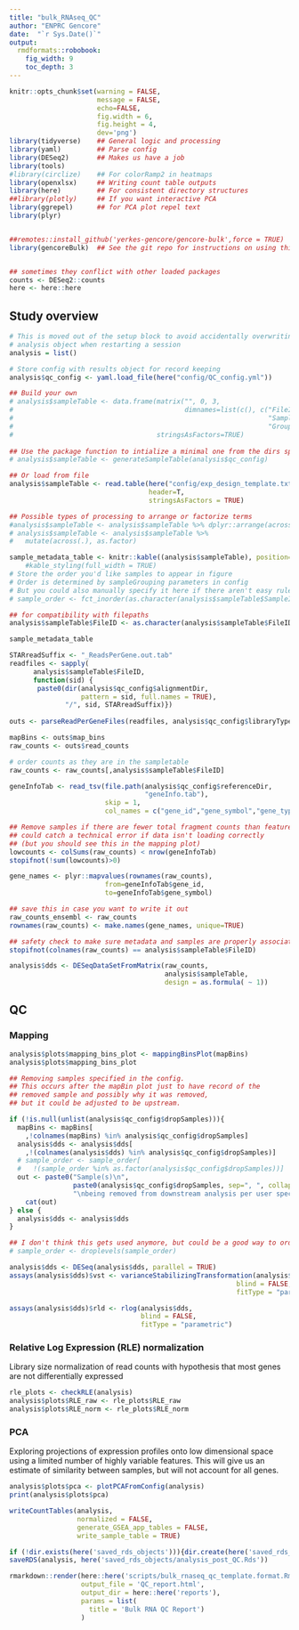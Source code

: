 ```yaml
---
title: "bulk_RNAseq_QC"
author: "ENPRC Gencore"
date:  "`r Sys.Date()`"
output: 
  rmdformats::robobook:
    fig_width: 9
    toc_depth: 3
---
```


```r
knitr::opts_chunk$set(warning = FALSE,
                      message = FALSE, 
                      echo=FALSE,
                      fig.width = 6,
                      fig.height = 4,
                      dev='png')
library(tidyverse)    ## General logic and processing
library(yaml)         ## Parse config
library(DESeq2)       ## Makes us have a job
library(tools)
#library(circlize)    ## For colorRamp2 in heatmaps
library(openxlsx)     ## Writing count table outputs
library(here)         ## For consistent directory structures
##library(plotly)     ## If you want interactive PCA
library(ggrepel)      ## for PCA plot repel text
library(plyr)


##remotes::install_github('yerkes-gencore/gencore-bulk',force = TRUE)
library(gencoreBulk)  ## See the git repo for instructions on using this


## sometimes they conflict with other loaded packages
counts <- DESeq2::counts
here <- here::here
```

## Study overview

```r
# This is moved out of the setup block to avoid accidentally overwriting your
# analysis object when restarting a session
analysis = list()
```

```r
# Store config with results object for record keeping
analysis$qc_config <- yaml.load_file(here("config/QC_config.yml"))
```

```r
## Build your own
# analysis$sampleTable <- data.frame(matrix("", 0, 3,
#                                           dimnames=list(c(), c("FileID",
#                                                                "SampleID",
#                                                                "Group"))),
#                                    stringsAsFactors=TRUE)
                                   
## Use the package function to intialize a minimal one from the dirs specified in the config
# analysis$sampleTable <- generateSampleTable(analysis$qc_config)

## Or load from file 
analysis$sampleTable <- read.table(here("config/exp_design_template.txt"),
                                   header=T, 
                                   stringsAsFactors = TRUE)

## Possible types of processing to arrange or factorize terms
#analysis$sampleTable <- analysis$sampleTable %>% dplyr::arrange(across(all_of(analysis$qc_config$sampleGrouping)))
# analysis$sampleTable <- analysis$sampleTable %>%
#   mutate(across(.), as.factor)

sample_metadata_table <- knitr::kable((analysis$sampleTable), position='center', table.attr="style='width:100%;'", format='html')# %>%
    #kable_styling(full_width = TRUE)
# Store the order you'd like samples to appear in figure
# Order is determined by sampleGrouping parameters in config
# But you could also manually specify it here if there aren't easy rules
# sample_order <- fct_inorder(as.character(analysis$sampleTable$SampleID))

## for compatibility with filepaths
analysis$sampleTable$FileID <- as.character(analysis$sampleTable$FileID)

sample_metadata_table
```

```r
STARreadSuffix <- "_ReadsPerGene.out.tab"
readfiles <- sapply(
      analysis$sampleTable$FileID,
      function(sid) {
       paste0(dir(analysis$qc_config$alignmentDir,
                  pattern = sid, full.names = TRUE),
              "/", sid, STARreadSuffix)})
          
outs <- parseReadPerGeneFiles(readfiles, analysis$qc_config$libraryType)

mapBins <- outs$map_bins
raw_counts <- outs$read_counts

# order counts as they are in the sampletable
raw_counts <- raw_counts[,analysis$sampleTable$FileID]
```

```r
geneInfoTab <- read_tsv(file.path(analysis$qc_config$referenceDir,
                                  "geneInfo.tab"),
                        skip = 1,
                        col_names = c("gene_id","gene_symbol","gene_type"))

## Remove samples if there are fewer total fragment counts than features
## could catch a technical error if data isn't loading correctly
## (but you should see this in the mapping plot)
lowcounts <- colSums(raw_counts) < nrow(geneInfoTab)
stopifnot(!sum(lowcounts)>0)

gene_names <- plyr::mapvalues(rownames(raw_counts), 
                        from=geneInfoTab$gene_id,
                        to=geneInfoTab$gene_symbol)

## save this in case you want to write it out
raw_counts_ensembl <- raw_counts
rownames(raw_counts) <- make.names(gene_names, unique=TRUE)
```

```r
## safety check to make sure metadata and samples are properly associated
stopifnot(colnames(raw_counts) == analysis$sampleTable$FileID)

analysis$dds <- DESeqDataSetFromMatrix(raw_counts,
                                       analysis$sampleTable,
                                       design = as.formula( ~ 1))
```

## QC

### Mapping

```r
analysis$plots$mapping_bins_plot <- mappingBinsPlot(mapBins)
analysis$plots$mapping_bins_plot
```

```r
## Removing samples specified in the config. 
## This occurs after the mapBin plot just to have record of the 
## removed sample and possibly why it was removed, 
## but it could be adjusted to be upstream.

if (!is.null(unlist(analysis$qc_config$dropSamples))){
  mapBins <- mapBins[
    ,!colnames(mapBins) %in% analysis$qc_config$dropSamples]
  analysis$dds <- analysis$dds[
    ,!(colnames(analysis$dds) %in% analysis$qc_config$dropSamples)]
  # sample_order <- sample_order[
  #   !(sample_order %in% as.factor(analysis$qc_config$dropSamples))]
  out <- paste0("Sample(s)\n",
                paste0(analysis$qc_config$dropSamples, sep=", ", collapse = ''),
                "\nbeing removed from downstream analysis per user specification.") 
    cat(out)
} else {
  analysis$dds <- analysis$dds
}

## I don't think this gets used anymore, but could be a good way to order figs
# sample_order <- droplevels(sample_order)
```



```r
analysis$dds <- DESeq(analysis$dds, parallel = TRUE)
assays(analysis$dds)$vst <- varianceStabilizingTransformation(analysis$dds,
                                                         blind = FALSE,
                                                         fitType = "parametric")

assays(analysis$dds)$rld <- rlog(analysis$dds,
                                 blind = FALSE,
                                 fitType = "parametric")
```

### Relative Log Expression (RLE) normalization

Library size normalization of read counts with hypothesis that most genes are 
not differentially expressed

```r
rle_plots <- checkRLE(analysis)
analysis$plots$RLE_raw <- rle_plots$RLE_raw
analysis$plots$RLE_norm <- rle_plots$RLE_norm
```

### PCA

Exploring projections of expression profiles onto low dimensional space using a 
limited number of highly variable features. This will give us an estimate of 
similarity between samples, but will not account for all genes.

```r
analysis$plots$pca <- plotPCAFromConfig(analysis)
print(analysis$plots$pca)
```

```r
writeCountTables(analysis,
                 normalized = FALSE,
                 generate_GSEA_app_tables = FALSE,
                 write_sample_table = TRUE)
```

```r
if (!dir.exists(here('saved_rds_objects'))){dir.create(here('saved_rds_objects'))}
saveRDS(analysis, here('saved_rds_objects/analysis_post_QC.Rds'))
```

```r
rmarkdown::render(here::here('scripts/bulk_rnaseq_qc_template.format.Rmd'),
                  output_file = 'QC_report.html',
                  output_dir = here::here('reports'),
                  params = list(
                    title = 'Bulk RNA QC Report')
                  )
```

